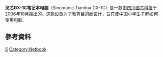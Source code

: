 {{编修}}
{{NotChineseTitle|time=2019-01-19}}
{{Information appliance
| name         = GX-1C
| manufacturer = 龙芯
| type         = {{le|次级笔记本电脑|subnotebook}}
| connectivity = 10/100M [[网卡|以太网]] <br /> [[ADSL|ADSL]]调制解调器
| media        = 60GB IDE[[硬盘|硬盘]] <ref name="#1">http://cn.engadget.com/2007/05/27/sinomanic-gx1-notebook-price-1998-rmb/</ref>
| os           = [[Linux|Linux]] <br /> Future Alpha
| input        = [[计算机键盘|键盘]]
| camera       = 
| power        = 
| processor    = [[龙芯|龙芯1号]]（Longxin）CPU <ref name="#1"/>
| memory       = MCom 128MB [[SDRAM|SDRAM]] <ref name="#1"/>
| display      = 10.2英寸LCD <br />1280 x 1024/24 <ref name="#1"/>
| dimensions   =      
}}'''龙芯GX-1C笔记本电脑'''（Sinomanic Tianhua GX-1C）是一款由[[四川国芯科技|四川国芯科技]]于2006年10月推出的{{le|次级笔记本电脑|subnotebook}}。这款设备为了教育目的而设计，旨在使中国小学生了解如何使用电脑。

==參考資料==
{{Reflist}}
{{Netbooks}}

[[Category:筆記型電腦|S]]
[[Category:Netbook|Category:Netbook]]